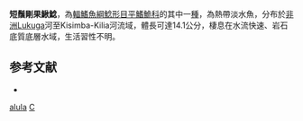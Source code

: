 {{Speciesbox
| taxon = Congoglanis alula
| binomial_authority = [[Nichols|Nichols]] & [[Griscom|Griscom]], 1917
| status = LC
| status_system = IUCN3.1
| synonyms = *''Doumea alula'', <small>Nichols & Griscom, 1917</small>
}}

'''短鬚剛果鰍鯰'''，為[[輻鰭魚綱|輻鰭魚綱]][[鯰形目|鯰形目]][[平鰭鮠科|平鰭鮠科]]的其中一[[種|種]]，為熱帶淡水魚，分布於[[非洲|非洲]]Lukuga河至Kisimba-Kilia河流域，體長可達14.1公分，棲息在水流快速、岩石底質底層水域，生活習性不明。

==参考文献==
*{{FishBase_species|genus=Congoglanis|species=alula|year=2014|month=10}}

{{魚類小作品}}

{{Taxonbar}}
[[Category:剛果鰍鯰屬|alula]]
[[Category:1917年描述的鱼类|C]]